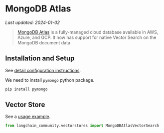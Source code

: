 # MongoDB Atlas
*Last updated: 2024-01-02*

>[MongoDB Atlas](https://www.mongodb.com/docs/atlas/) is a fully-managed cloud
> database available in AWS, Azure, and GCP.  It now has support for native 
> Vector Search on the MongoDB document data.

## Installation and Setup

See [detail configuration instructions](/docs/integrations/vectorstores/mongodb_atlas).

We need to install `pymongo` python package.

```bash
pip install pymongo
```

## Vector Store

See a [usage example](/docs/integrations/vectorstores/mongodb_atlas).

```python
from langchain_community.vectorstores import MongoDBAtlasVectorSearch
```

